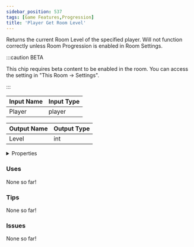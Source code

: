 ```yaml
---
sidebar_position: 537
tags: [Game Features,Progression]
title: 'Player Get Room Level'
---
```


Returns the current Room Level of the specified player. Will not function correctly unless Room Progression is enabled in Room Settings.

:::caution BETA

This chip requires beta content to be enabled in the room. You can access the setting in "This Room -> Settings".

:::




<EsbSvg />

| Input Name | Input Type |
|-----------|-----------|
| Player | player |

| Output Name | Output Type |
|-----------|-----------|
| Level | int |


<details>
  <summary>Properties</summary>
  <div>
    <div>
    <table>
      <thead>
        <tr>
          <th>Is beta required?</th>
          <th>✅</th>
        </tr>
        <tr>
          <th>Is this chip a trolling risk?</th>
          <th>❌</th>
        </tr>
        <tr>
          <th>Is this chip a role assignment risk?</th>
          <th>❌</th>
        </tr>
        <tr>
          <th>Chip UUID</th>
          <th>475ba7d2-6031-4ea7-b7b8-11028971e466</th>
        </tr>
      </thead>
    </table>
    </div>
  </div>
</details>

### Uses

None so far!

### Tips

None so far!

### Issues

None so far!